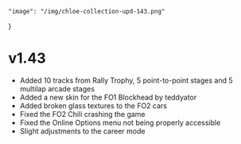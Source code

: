     "image": "/img/chloe-collection-upd-143.png"
}

# v1.43

- Added 10 tracks from Rally Trophy, 5 point-to-point stages and 5 multilap arcade stages
- Added a new skin for the FO1 Blockhead by teddyator 
- Added broken glass textures to the FO2 cars
- Fixed the FO2 Chili crashing the game
- Fixed the Online Options menu not being properly accessible
- Slight adjustments to the career mode